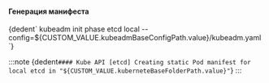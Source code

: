 



<h4>Генерация манифеста</h4>
<CodeBlock language="bash">
    {dedent`
        kubeadm init phase etcd local --config=${CUSTOM_VALUE.kubeadmBaseConfigPath.value}/kubeadm.yaml
    `}
</CodeBlock>


:::note
<CodeBlock language="bash">
    {dedent`
        #### Kube API
        [etcd] Creating static Pod manifest for local etcd in "${CUSTOM_VALUE.kuberneteBaseFolderPath.value}"
    `}
</CodeBlock>
:::
